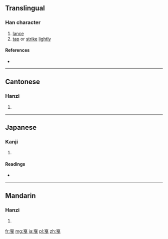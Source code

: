 {{also|戞}}
==Translingual==

===Han character===
{{Han char|rn=62|rad=戈|as=07|sn=11|four=1050<sub>3</sub>|canj=一山戈 (MUI)|ids=⿱[[𦣻]][[戈]]}}

# [[lance]]
# [[tap]] or [[strike]] [[lightly]]

====References====
* {{Han ref|kx=0413.040|dkj=11598|dj=0755.300|hdz=21406.070|uh=621B|ud=25115|bh=B1AE|bd=45486}}

----

==Cantonese==

===Hanzi===
{{yue-hanzi|jyut=[[aat3]], [[gaat3]]|y=aat3, gaat3}}

# {{defn|lang=yue|sort=戈07}}

----

==Japanese==

===Kanji===
{{ja-kanji|grade=|rs=戈07}}

# {{defn|lang=ja|sort=戈07}}

====Readings====
* {{ja-readings|on=[[かつ]] (katsu)|kun=[[ほこ]] (hoko)}}

----

==Mandarin==

===Hanzi===
{{cmn-hanzi|pin=[[jiá]] ([[jia2]])|wg=chia<sup>2</sup>}}

# {{defn|lang=cmn|sort=戈07}}

[[fr:戛]]
[[mg:戛]]
[[ja:戛]]
[[pl:戛]]
[[zh:戛]]